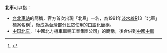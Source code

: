 '''北車'''可以指：
* [[台北車站|台北車站]]的簡稱，官方首次出現「北車」一名，為1991年[[臺北捷運淡水線|淡水線]]R13「北車」標案名稱<ref>{{Cite web |url=https://aa.archives.gov.tw/archivesData.aspx?SystemID=0001554671 |title=國家檔案局 |access-date=2016-07-17 |archive-url=https://web.archive.org/web/20160817080553/https://aa.archives.gov.tw/archivesData.aspx?SystemID=0001554671 |archive-date=2016-08-17 |dead-url=yes }}</ref>，後成為[[台灣|台灣]]部分民眾使用的[[口語|口語]]化[[簡稱|簡稱]]。
* [[中国北车|中国北车]]，「中國北方機車車輛工業集團公司」的簡稱，後合併到[[中國中車|中國中車]]

{{disambig|Cat=二字亞洲相關消歧義}}